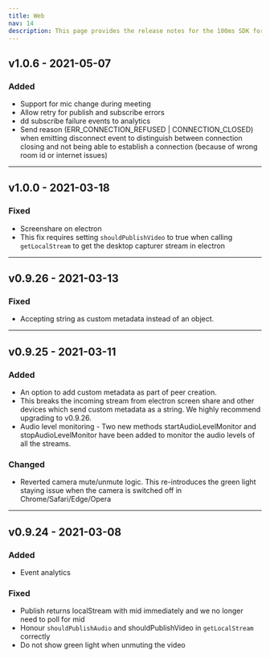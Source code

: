 ```yaml
---
title: Web
nav: 14
description: This page provides the release notes for the 100ms SDK for JavaScript.
---
```


## v1.0.6 - 2021-05-07

### Added

-   Support for mic change during meeting
-   Allow retry for publish and subscribe errors
-   dd subscribe failure events to analytics
-   Send reason (ERR_CONNECTION_REFUSED | CONNECTION_CLOSED) when emitting disconnect event to distinguish between connection closing and not being able to establish a connection (because of wrong room id or internet issues)

---

## v1.0.0 - 2021-03-18

### Fixed

-   Screenshare on electron
-   This fix requires setting `shouldPublishVideo` to true when calling `getLocalStream` to get the desktop capturer stream in electron

---

## v0.9.26 - 2021-03-13

### Fixed

-   Accepting string as custom metadata instead of an object.

---

## v0.9.25 - 2021-03-11

### Added

-   An option to add custom metadata as part of peer creation.
-   This breaks the incoming stream from electron screen share and other devices which send custom metadata as a string. We highly recommend upgrading to v0.9.26.
-   Audio level monitoring - Two new methods startAudioLevelMonitor and stopAudioLevelMonitor have been added to monitor the audio levels of all the streams.

### Changed

-   Reverted camera mute/unmute logic. This re-introduces the green light staying issue when the camera is switched off in Chrome/Safari/Edge/Opera

---

## v0.9.24 - 2021-03-08

### Added

-   Event analytics

### Fixed

-   Publish returns localStream with mid immediately and we no longer need to poll for mid
-   Honour `shouldPublishAudio` and shouldPublishVideo in `getLocalStream` correctly
-   Do not show green light when unmuting the video
